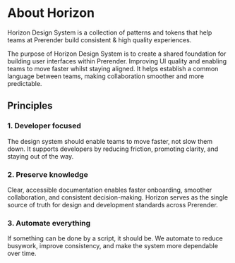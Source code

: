 
<Meta title="About Horizon" />

# About Horizon

Horizon Design System is a collection of patterns and tokens that help teams at Prerender build consistent & high quality experiences.

The purpose of Horizon Design System is to create a shared foundation for building user interfaces within Prerender. Improving UI quality and enabling teams to move faster whilst staying aligned. It helps establish a common language between teams, making collaboration smoother and more predictable.

## Principles

### 1. Developer focused

The design system should enable teams to move faster, not slow them down. It supports developers by reducing friction, promoting clarity, and staying out of the way.

### 2. Preserve knowledge

Clear, accessible documentation enables faster onboarding, smoother collaboration, and consistent decision-making. Horizon serves as the single source of truth for design and development standards across Prerender.

### 3. Automate everything

If something can be done by a script, it should be. We automate to reduce busywork, improve consistency, and make the system more dependable over time.
